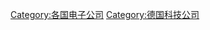 {{Commons category|Electronics companies of Germany}}
{{Commonscat|Electronics companies of Germany}}

[[Category:各国电子公司|Category:各国电子公司]]
[[Category:德国科技公司|Category:德国科技公司]]
